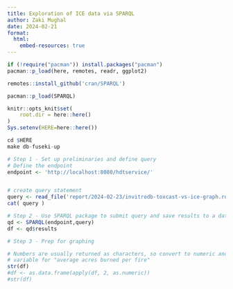 ```yaml
---
title: Exploration of ICE data via SPARQL
author: Zaki Mughal
date: 2024-02-21
format:
  html:
    embed-resources: true
---
```


```r
if (!require("pacman")) install.packages("pacman")
pacman::p_load(here, remotes, readr, ggplot2)

remotes::install_github('cran/SPARQL')

pacman::p_load(SPARQL)

knitr::opts_knit$set(
    root.dir = here::here()
)
Sys.setenv(HERE=here::here())
```


```r
cd $HERE
make db-fuseki-up
```

```r
# Step 1 - Set up preliminaries and define query
# Define the endpoint
endpoint <- 'http://localhost:8080/hdtservice/'


# create query statement
query <- read_file('report/2024-02-23/invitrodb-toxcast-vs-ice-graph.rq')
cat( query )

# Step 2 - Use SPARQL package to submit query and save results to a data frame
qd <- SPARQL(endpoint,query)
df <- qd$results

# Step 3 - Prep for graphing

# Numbers are usually returned as characters, so convert to numeric and create a
# variable for "average acres burned per fire"
str(df)
#df <- as.data.frame(apply(df, 2, as.numeric))
#str(df)

```
